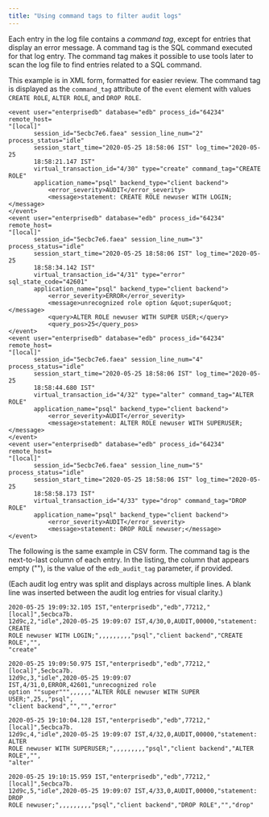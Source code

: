 ```yaml
---
title: "Using command tags to filter audit logs"
---
```


<div id="using_command_tags_to_filter_audit_logs" class="registered_link"></div>

Each entry in the log file contains a *command tag*, except for entries that display an error message. A command tag is the SQL command executed for that log entry. The command tag makes it possible to use tools later to scan the log file to find entries related to a SQL command.

This example is in XML form, formatted for easier review. The command tag is displayed as the `command_tag` attribute of the `event` element with values `CREATE ROLE`, `ALTER ROLE`, and `DROP ROLE`.

```text
<event user="enterprisedb" database="edb" process_id="64234" remote_host=
"[local]"
       session_id="5ecbc7e6.faea" session_line_num="2" process_status="idle"
       session_start_time="2020-05-25 18:58:06 IST" log_time="2020-05-25
       18:58:21.147 IST"
       virtual_transaction_id="4/30" type="create" command_tag="CREATE ROLE"
       application_name="psql" backend_type="client backend">
           <error_severity>AUDIT</error_severity>
           <message>statement: CREATE ROLE newuser WITH LOGIN;</message>
</event>
<event user="enterprisedb" database="edb" process_id="64234" remote_host=
"[local]"
       session_id="5ecbc7e6.faea" session_line_num="3" process_status="idle"
       session_start_time="2020-05-25 18:58:06 IST" log_time="2020-05-25
       18:58:34.142 IST"
       virtual_transaction_id="4/31" type="error" sql_state_code="42601"
       application_name="psql" backend_type="client backend">
           <error_severity>ERROR</error_severity>
           <message>unrecognized role option &quot;super&quot;</message>
           <query>ALTER ROLE newuser WITH SUPER USER;</query>
           <query_pos>25</query_pos>
</event>
<event user="enterprisedb" database="edb" process_id="64234" remote_host=
"[local]"
       session_id="5ecbc7e6.faea" session_line_num="4" process_status="idle"
       session_start_time="2020-05-25 18:58:06 IST" log_time="2020-05-25
       18:58:44.680 IST"
       virtual_transaction_id="4/32" type="alter" command_tag="ALTER ROLE"
       application_name="psql" backend_type="client backend">
           <error_severity>AUDIT</error_severity>
           <message>statement: ALTER ROLE newuser WITH SUPERUSER;</message>
</event>
<event user="enterprisedb" database="edb" process_id="64234" remote_host=
"[local]"
       session_id="5ecbc7e6.faea" session_line_num="5" process_status="idle"
       session_start_time="2020-05-25 18:58:06 IST" log_time="2020-05-25
       18:58:58.173 IST"
       virtual_transaction_id="4/33" type="drop" command_tag="DROP ROLE"
       application_name="psql" backend_type="client backend">
           <error_severity>AUDIT</error_severity>
           <message>statement: DROP ROLE newuser;</message>
</event>
```

The following is the same example in CSV form. The command tag is the next-to-last column of each entry. In the listing, the column that appears empty (""), is the value of the `edb_audit_tag` parameter, if provided.

(Each audit log entry was split and displays across multiple lines. A blank line was inserted between the audit log entries for visual clarity.)

```text
2020-05-25 19:09:32.105 IST,"enterprisedb","edb",77212,"[local]",5ecbca7b.
12d9c,2,"idle",2020-05-25 19:09:07 IST,4/30,0,AUDIT,00000,"statement: CREATE
ROLE newuser WITH LOGIN;",,,,,,,,,"psql","client backend","CREATE ROLE","",
"create"

2020-05-25 19:09:50.975 IST,"enterprisedb","edb",77212,"[local]",5ecbca7b.
12d9c,3,"idle",2020-05-25 19:09:07 IST,4/31,0,ERROR,42601,"unrecognized role
option ""super""",,,,,,"ALTER ROLE newuser WITH SUPER USER;",25,,"psql",
"client backend","","","error"

2020-05-25 19:10:04.128 IST,"enterprisedb","edb",77212,"[local]",5ecbca7b.
12d9c,4,"idle",2020-05-25 19:09:07 IST,4/32,0,AUDIT,00000,"statement: ALTER
ROLE newuser WITH SUPERUSER;",,,,,,,,,"psql","client backend","ALTER ROLE","",
"alter"

2020-05-25 19:10:15.959 IST,"enterprisedb","edb",77212,"[local]",5ecbca7b.
12d9c,5,"idle",2020-05-25 19:09:07 IST,4/33,0,AUDIT,00000,"statement: DROP
ROLE newuser;",,,,,,,,,"psql","client backend","DROP ROLE","","drop"
```
